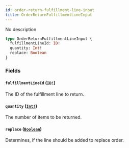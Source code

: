 ```yaml
---
id: order-return-fulfillment-line-input
title: OrderReturnFulfillmentLineInput
---
```


No description

```graphql
type OrderReturnFulfillmentLineInput {
  fulfillmentLineId: ID!
  quantity: Int!
  replace: Boolean
}
```

### Fields

#### `fulfillmentLineId` ([`ID!`](/developer/api-reference/scalars/id))

The ID of the fulfillment line to return.

#### `quantity` ([`Int!`](/developer/api-reference/scalars/int))

The number of items to be returned.

#### `replace` ([`Boolean`](/developer/api-reference/scalars/boolean))

Determines, if the line should be added to replace order.
